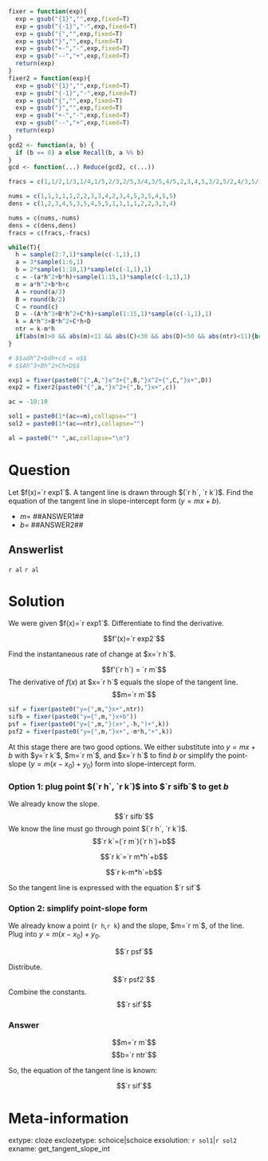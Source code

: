 ```r
fixer = function(exp){
  exp = gsub("{1}","",exp,fixed=T)
  exp = gsub("{-1}","-",exp,fixed=T)
  exp = gsub("{","",exp,fixed=T)
  exp = gsub("}","",exp,fixed=T)
  exp = gsub("+-","-",exp,fixed=T)
  exp = gsub("--","+",exp,fixed=T)
  return(exp)
}
fixer2 = function(exp){
  exp = gsub("{1}","",exp,fixed=T)
  exp = gsub("{-1}","-",exp,fixed=T)
  exp = gsub("{","",exp,fixed=T)
  exp = gsub("}","",exp,fixed=T)
  exp = gsub("+-","-",exp,fixed=T)
  exp = gsub("--","+",exp,fixed=T)
  return(exp)
}
gcd2 <- function(a, b) {
  if (b == 0) a else Recall(b, a %% b)
}
gcd <- function(...) Reduce(gcd2, c(...))

fracs = c(1,1/2,1/3,1/4,1/5,2/3,2/5,3/4,3/5,4/5,2,3,4,5,3/2,5/2,4/3,5/3,5/4)

nums = c(1,1,1,1,1,2,2,3,3,4,2,3,4,5,3,5,4,5,5)
dens = c(1,2,3,4,5,3,5,4,5,5,1,1,1,1,2,2,3,3,4)

nums = c(nums,-nums)
dens = c(dens,dens)
fracs = c(fracs,-fracs)

while(T){
  h = sample(2:7,1)*sample(c(-1,1),1)
  a = 3*sample(1:6,1)
  b = 2*sample(1:10,1)*sample(c(-1,1),1)
  c = -(a*h^2+b*h)+sample(1:15,1)*sample(c(-1,1),1)
  m = a*h^2+b*h+c
  A = round(a/3)
  B = round(b/2)
  C = round(c)
  D = -(A*h^3+B*h^2+C*h)+sample(1:15,1)*sample(c(-1,1),1)
  k = A*h^3+B*h^2+C*h+D
  ntr = k-m*h
  if(abs(m)>0 && abs(m)<11 && abs(C)<30 && abs(D)<50 && abs(ntr)<11){break}
}

# $$adh^2+bdh+cd = n$$
# $$Ah^3+Bh^2+Ch+D$$

exp1 = fixer(paste0("{",A,"}x^3+{",B,"}x^2+{",C,"}x+",D))
exp2 = fixer2(paste0("{",a,"}x^2+{",b,"}x+",c))

ac = -10:10

sol1 = paste0(1*(ac==m),collapse="")
sol2 = paste0(1*(ac==ntr),collapse="")

al = paste0("* ",ac,collapse="\n")
```

Question
========

Let $f(x)=`r exp1`$. A tangent line is drawn through $(`r h`, `r k`)$. Find the equation of the tangent line in slope-intercept form ($y=mx+b$).

* $m=$ ##ANSWER1##
* $b=$ ##ANSWER2##

Answerlist
--------

`r al`
`r al`


Solution
========

We were given $f(x)=`r exp1`$. Differentiate to find the derivative.

$$f'(x)=`r exp2`$$

Find the instantaneous rate of change at $x=`r h`$.

$$f'(`r h`) = `r m`$$
The derivative of $f(x)$ at $x=`r h`$ equals the slope of the tangent line.
$$m=`r m`$$

```r
sif = fixer(paste0("y={",m,"}x+",ntr))
sifb = fixer(paste0("y={",m,"}x+b"))
psf = fixer(paste0("y={",m,"}(x+",-h,")+",k))
psf2 = fixer(paste0("y={",m,"}x+",-m*h,"+",k))
```

At this stage there are two good options. We either substitute into $y=mx+b$ with $y=`r k`$, $m=`r m`$, and $x=`r h`$ to find $b$ or simplify the point-slope ($y=m(x-x_0)+y_0$) form into slope-intercept form.

### Option 1: plug point $(`r h`, `r k`)$ into $`r sifb`$ to get $b$

We already know the slope.
$$`r sifb`$$
We know the line must go through point $(`r h`, `r k`)$.
$$`r k`=(`r m`)(`r h`)+b$$

$$`r k`=`r m*h`+b$$

$$`r k-m*h`=b$$

So the tangent line is expressed with the equation $`r sif`$

### Option 2: simplify point-slope form

We already know a point (`r h`,`r k`) and the slope, $m=`r m`$, of the line. Plug into $y=m(x-x_0)+y_0$.

$$`r psf`$$

Distribute.
$$`r psf2`$$
Combine the constants.
$$`r sif`$$

### Answer

$$m=`r m`$$
$$b=`r ntr`$$

So, the equation of the tangent line is known:

$$`r sif`$$


Meta-information
============
extype: cloze
exclozetype: schoice|schoice
exsolution: `r sol1`|`r sol2`
exname: get_tangent_slope_int